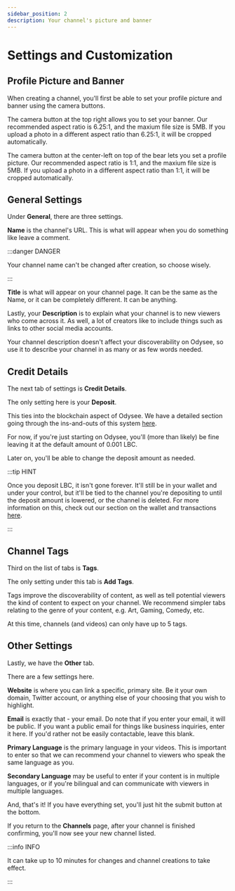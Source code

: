 ```yaml
---
sidebar_position: 2
description: Your channel's picture and banner
---
```


# Settings and Customization

## Profile Picture and Banner

When creating a channel, you'll first be able to set your profile picture and banner using the camera buttons.

The camera button at the top right allows you to set your banner. Our recommended aspect ratio is 6.25:1, and the maxium file size is 5MB. If you upload a photo in a different aspect ratio than 6.25:1, it will be cropped automatically.

The camera button at the center-left on top of the bear lets you set a profile picture. Our recommended aspect ratio is 1:1, and the maxium file size is 5MB. If you upload a photo in a different aspect ratio than 1:1, it will be cropped automatically.

## General Settings

Under **General**, there are three settings.

**Name** is the channel's URL. This is what will appear when you do something like leave a comment. 

:::danger DANGER

Your channel name can't be changed after creation, so choose wisely.

:::

**Title** is what will appear on your channel page. It can be the same as the Name, or it can be completely different. It can be anything.

Lastly, your **Description** is to explain what your channel is to new viewers who come across it. As well, a lot of creators like to include things such as links to other social media accounts.

Your channel description doesn't affect your discoverability on Odysee, so use it to describe your channel in as many or as few words needed.

## Credit Details

The next tab of settings is **Credit Details**.

The only setting here is your **Deposit**.

This ties into the blockchain aspect of Odysee. We have a detailed section going through the ins-and-outs of this system [here](https://help.odysee.tv/category-blockchain/category-staking/naming).

For now, if you're just starting on Odysee, you'll (more than likely) be fine leaving it at the default amount of 0.001 LBC.

Later on, you'll be able to change the deposit amount as needed.

:::tip HINT

Once you deposit LBC, it isn't gone forever. It'll still be in your wallet and under your control, but it'll be tied to the channel you're depositing to until the deposit amount is lowered, or the channel is deleted. For more information on this, check out our section on the wallet and transactions [here](https://help.odysee.tv/category-wallet/).

:::

## Channel Tags

Third on the list of tabs is **Tags**.

The only setting under this tab is **Add Tags**.

Tags improve the discoverability of content, as well as tell potential viewers the kind of content to expect on your channel. We recommend simpler tabs relating to the genre of your content, e.g. Art, Gaming, Comedy, etc.

At this time, channels (and videos) can only have up to 5 tags.

## Other Settings

Lastly, we have the **Other** tab.

There are a few settings here.

**Website** is where you can link a specific, primary site. Be it your own domain, Twitter account, or anything else of your choosing that you wish to highlight.

**Email** is exactly that - your email. Do note that if you enter your email, it will be public. If you want a public email for things like business inquiries, enter it here. If you'd rather not be easily contactable, leave this blank.

**Primary Language** is the primary language in your videos. This is important to enter so that we can recommend your channel to viewers who speak the same language as you.

**Secondary Language** may be useful to enter if your content is in multiple languages, or if you're bilingual and can communicate with viewers in multiple languages.

And, that's it! If you have everything set, you'll just hit the submit button at the bottom.

If you return to the **Channels** page, after your channel is finished confirming, you'll now see your new channel listed.

:::info INFO

It can take up to 10 minutes for changes and channel creations to take effect.

:::

